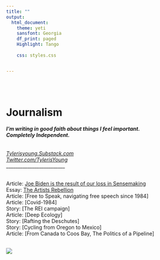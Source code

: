 ```yaml
---
title: ""
output:
  html_document:
    theme: yeti
    sansfont: Georgia
    df_print: paged
    Highlight: Tango
    
    css: styles.css


---
```


<br>
<br>

<h1>**Journalism**</h1> 
<h6>
***I'm writing in good faith about things I feel important.***  
***Completely Independent.***
</h6>

*[Tylerisyoung.Substack.com](https://tylerisyoung.substack.com/?target=_blank)   
[Twitter.com/TylerisYoung](https://twitter.com/Tylerisyoung/?tagets=_blank)*  
 _________________________
 
 <br>
 Article: [Joe Biden is the result of our loss in Sensemaking](./JoeBiden.html)   
 Essay: [The Artists Rebellion](./Theartistsrebellion.html)   
 Article: [Free to Speak, navigating free speech since 1984]   
 Article: [Covid-1984]  
 Story: [The REI campaign]  
 Article: [Deep Ecology]  
 Story: [Rafting the Deschutes]  
 Story: [Cycling from Oregon to Mexico]  
 Article: [From Canada to Coos Bay, The Politics of a Pipeline]  
 
 <br>
 ![](images/theartistsrebellion.jpg)